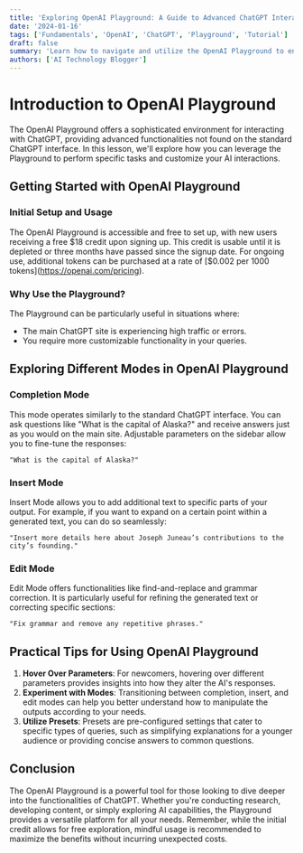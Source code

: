 ```yaml
---
title: 'Exploring OpenAI Playground: A Guide to Advanced ChatGPT Interactions'
date: '2024-01-16'
tags: ['Fundamentals', 'OpenAI', 'ChatGPT', 'Playground', 'Tutorial']
draft: false
summary: 'Learn how to navigate and utilize the OpenAI Playground to enhance your interactions with ChatGPT. Discover the unique features and modes available on this advanced platform.'
authors: ['AI Technology Blogger']
---
```


# Introduction to OpenAI Playground

The OpenAI Playground offers a sophisticated environment for interacting with ChatGPT, providing advanced functionalities not found on the standard ChatGPT interface. In this lesson, we'll explore how you can leverage the Playground to perform specific tasks and customize your AI interactions.

## Getting Started with OpenAI Playground

### Initial Setup and Usage

The OpenAI Playground is accessible and free to set up, with new users receiving a free $18 credit upon signing up. This credit is usable until it is depleted or three months have passed since the signup date. For ongoing use, additional tokens can be purchased at a rate of [\$0.002 per 1000 tokens\](https://openai.com/pricing).

### Why Use the Playground?

The Playground can be particularly useful in situations where:
- The main ChatGPT site is experiencing high traffic or errors.
- You require more customizable functionality in your queries.

## Exploring Different Modes in OpenAI Playground

### Completion Mode

This mode operates similarly to the standard ChatGPT interface. You can ask questions like "What is the capital of Alaska?" and receive answers just as you would on the main site. Adjustable parameters on the sidebar allow you to fine-tune the responses:

```plaintext
"What is the capital of Alaska?"
```

### Insert Mode
Insert Mode allows you to add additional text to specific parts of your output. For example, if you want to expand on a certain point within a generated text, you can do so seamlessly:

```plaintext
"Insert more details here about Joseph Juneau’s contributions to the city’s founding."
```

### Edit Mode
Edit Mode offers functionalities like find-and-replace and grammar correction. It is particularly useful for refining the generated text or correcting specific sections:

```plaintext
"Fix grammar and remove any repetitive phrases."
```

## Practical Tips for Using OpenAI Playground
1. **Hover Over Parameters**: For newcomers, hovering over different parameters provides insights into how they alter the AI's responses.
2. **Experiment with Modes**: Transitioning between completion, insert, and edit modes can help you better understand how to manipulate the outputs according to your needs.
3. **Utilize Presets**: Presets are pre-configured settings that cater to specific types of queries, such as simplifying explanations for a younger audience or providing concise answers to common questions.

## Conclusion
The OpenAI Playground is a powerful tool for those looking to dive deeper into the functionalities of ChatGPT. Whether you're conducting research, developing content, or simply exploring AI capabilities, the Playground provides a versatile platform for all your needs. Remember, while the initial credit allows for free exploration, mindful usage is recommended to maximize the benefits without incurring unexpected costs.